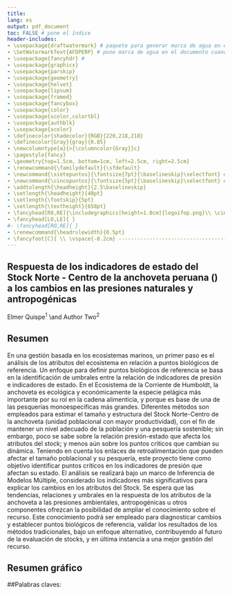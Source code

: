 ```yaml
---
title: 
lang: es
output: pdf_document
toc: FALSE # pone el índice
header-includes:
- \usepackage{draftwatermark} # paquete para generar marca de agua en el documento
- \SetWatermarkText{AFDPERP} # pone marca de agua en el documento cuando es preliminar
- \usepackage{fancyhdr} #
- \usepackage{graphicx}
- \usepackage{parskip}
- \usepackage{geometry}
- \usepackage{helvet}
- \usepackage{lipsum}
- \usepackage{framed}
- \usepackage{fancybox}
- \usepackage{color}
- \usepackage{xcolor,colortbl}
- \usepackage{authblk}
- \usepackage{xcolor}
- \definecolor{shadecolor}{RGB}{220,218,218} 
- \definecolor{Gray}{gray}{0.85}
- \newcolumntype{a}{>{\columncolor{Gray}}c}
- \pagestyle{fancy}
- \geometry{top=1.5cm, bottom=1cm, left=2.5cm, right=2.5cm}
- \renewcommand{\familydefault}{\sfdefault}
- \newcommand{\sietepuntos}{\fontsize{7pt}{\baselineskip}\selectfont} # tamaños de letra
- \newcommand{\cincopuntos}{\fontsize{5pt}{\baselineskip}\selectfont} # tamaños de letra
- \addtolength{\headheight}{2.5\baselineskip}
- \setlength{\headheight}{40pt}
- \setlength{\footskip}{5pt}
- \setlength{\textheight}{658pt}
- \fancyhead[RO,RE]{\includegraphics[height=1.0cm]{logoifop.png}\\ \cincopuntos INSTITUTO DEL MAR DEL PERU\\ \vspace{-0.2 cm} AREA FUNCIONAL DE DINAMICA POBLACIONAL Y EVALUACION DE RECURSOS PELAGICOS}
- \fancyhead[LO,LE]{ }
#- \fancyhead[RO,RE]{ }
- \renewcommand{\headrulewidth}{0.5pt}
- \fancyfoot[C]{ \\ \vspace{-0.2cm} --------------------------------------------------------------------------------------------------------------------------------------------- \\ \vspace{-0.2cm} \cincopuntos 2023 , “Año de la unidad, la paz y el desarrollo”}
---
```


\pagebreak

\begin{table}
\begin{tabular}{|c | a | c | c | c| c|}
\hline
INICIACION & PLANIFICACION & EJECUCION & SyC & PyD & CIERRE 
\\ \hline
\end{tabular}
\end{table}

## Respuesta de los indicadores de estado del Stock Norte - Centro de la anchoveta peruana (\textit{Engraulis ringens}) a los cambios en las presiones naturales y antropogénicas

Elmer Quispe$^1$ \and Author Two$^2$

\begin{shaded} 
\textbf{Lo más destacado}
\begin{itemize}
\item  Relación presión-estado que afecta los atributos del stock Norte-Centro de la anchoveta
\item Identificar puntos críticos en los indicadores de presión que afectan su estado
\end{itemize}
\end{shaded}

## Resumen 
En una gestión basada en los ecosistemas marinos, un primer paso es el análisis de los atributos del ecosistema en relación a puntos biológicos de referencia. Un enfoque para definir puntos biológicos de referencia se basa en la identificación de umbrales entre la relación de indicadores de presión e indicadores de estado. En el Ecosistema de la Corriente de Humboldt, la anchoveta es ecológica y económicamente la especie pelágica más importante por su rol en la cadena alimenticia, y porque es base de una de las pesquerías monoespecíficas más grandes. Diferentes métodos son empleados para estimar el tamaño y estructura del Stock Norte-Centro de la anchoveta (unidad poblacional con mayor productividad), con el fin de mantener un nivel adecuado de la población y una pesquería sostenible; sin embargo, poco se sabe sobre la relación presión-estado que afecta los atributos del stock; y menos aún sobre los puntos críticos que cambian su dinámica. Teniendo en cuenta los enlaces de retroalimentación que pueden afectar el tamaño poblacional y su pesquería, este proyecto tiene como objetivo identificar puntos críticos en los indicadores de presión que afectan su estado. El análisis se realizará bajo un marco de Inferencia de Modelos Múltiple, considerado los indicadores más significativos para explicar los cambios en los atributos del Stock. Se espera que las tendencias, relaciones y umbrales en la respuesta de los atributos de la anchoveta a las presiones ambientales, antropogénicas u otros componentes ofrezcan la posibilidad de ampliar el conocimiento sobre el recurso. Este conocimiento podrá ser empleado para diagnosticar cambios y establecer puntos biológicos de referencia, validar los resultados de los métodos tradicionales, bajo un enfoque alternativo, contribuyendo al futuro de la evaluación de stocks, y en última instancia a una mejor gestión del recurso.

## Resumen gráfico
```{=tex}
\begin{center}
\includegraphics[width=0.6\textwidth]{Figuras/figura1.png}
\end{center}
```

##Palabras claves: 
\textit{ANCHOVETA, INDICADORES, PRESION-ESTADO, PUNTOS CRITICOS, STOCK NORTE-CENTRO}

\pagebreak



